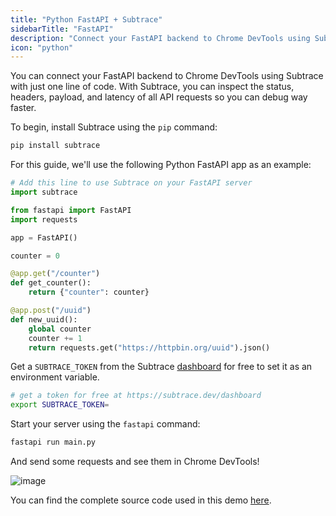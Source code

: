 ```yaml
---
title: "Python FastAPI + Subtrace"
sidebarTitle: "FastAPI"
description: "Connect your FastAPI backend to Chrome DevTools using Subtrace"
icon: "python"
---
```


You can connect your FastAPI backend to Chrome DevTools using Subtrace with
just one line of code. With Subtrace, you can inspect the status, headers,
payload, and latency of all API requests so you can debug way faster.

To begin, install Subtrace using the `pip` command:

```python
pip install subtrace
```

For this guide, we'll use the following Python FastAPI app as an example:

```python
# Add this line to use Subtrace on your FastAPI server
import subtrace

from fastapi import FastAPI
import requests

app = FastAPI()

counter = 0

@app.get("/counter")
def get_counter():
    return {"counter": counter}

@app.post("/uuid")
def new_uuid():
    global counter
    counter += 1
    return requests.get("https://httpbin.org/uuid").json()
```

Get a `SUBTRACE_TOKEN` from the Subtrace [dashboard](https://subtrace.dev/dashboard)
for free to set it as an environment variable.

```bash
# get a token for free at https://subtrace.dev/dashboard
export SUBTRACE_TOKEN=
```

Start your server using the `fastapi` command:

```bash
fastapi run main.py
```

And send some requests and see them in Chrome DevTools!

![image](https://github.com/user-attachments/assets/b2ebec37-f411-42c7-80f3-229415231266)

You can find the complete source code used in this demo [here](https://github.com/subtrace/python-fastapi-demo).
